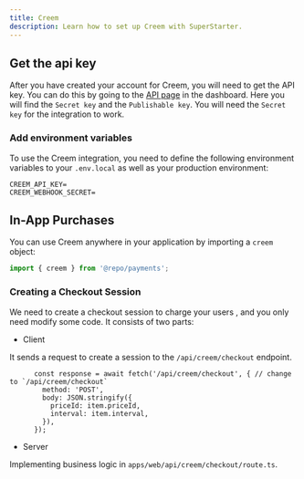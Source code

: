 ```yaml
---
title: Creem
description: Learn how to set up Creem with SuperStarter.
---
```


## Get the api key

After you have created your account for Creem, you will need to get the API key. You can do this by going to the [API page](https://www.creem.io/dashboard/developers) in the dashboard. Here you will find the `Secret key` and the `Publishable key`. You will need the `Secret key` for the integration to work.

### Add environment variables

To use the Creem integration, you need to define the following environment variables to your `.env.local` as well as your production environment:

```env .env.local
CREEM_API_KEY=
CREEM_WEBHOOK_SECRET=
```

## In-App Purchases

You can use Creem anywhere in your application by importing a `creem` object:
```ts page.tsx
import { creem } from '@repo/payments';
```

### Creating a Checkout Session

We need to create a checkout session to charge your users , and you only need modify some code. It consists of two parts:

- Client

It sends a request to create a session to the `/api/creem/checkout` endpoint.

```tsx apps/web/[locale]/components/payment/price-form.tsx
      const response = await fetch('/api/creem/checkout', { // change to `/api/creem/checkout`
        method: 'POST',
        body: JSON.stringify({
          priceId: item.priceId,
          interval: item.interval,
        }),
      });
```

- Server

Implementing business logic in `apps/web/api/creem/checkout/route.ts`.
